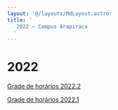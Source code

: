 ```yaml
---
layout: '@/layouts/MdLayout.astro'
title: '
   2022 — Campus Arapiraca
  '
---
```




2022
====









[Grade de horários 2022.2](/cpt/horarios/2022/horario_2022.2)


[Grade de horários 2022.1](/cpt/horarios/2022/horario_2021.2)











